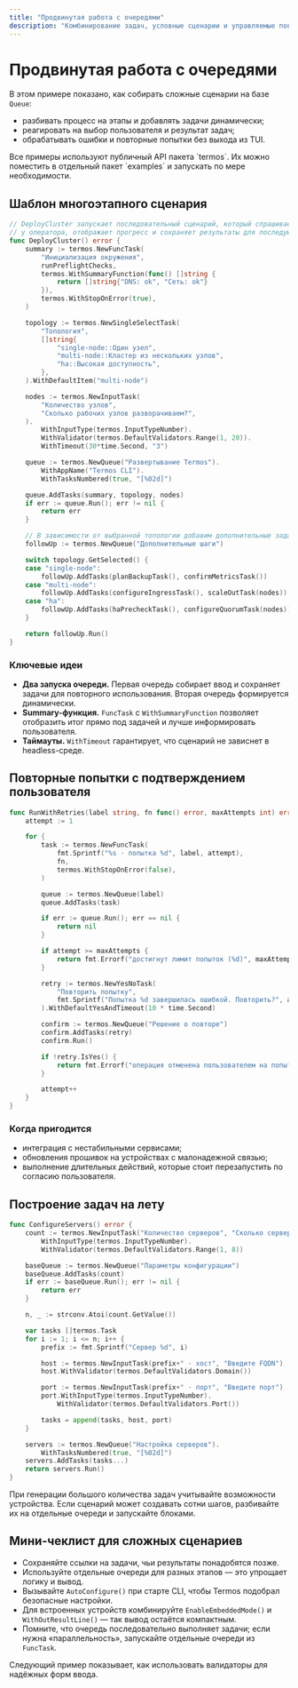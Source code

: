 ```yaml
---
title: "Продвинутая работа с очередями"
description: "Комбинирование задач, условные сценарии и управляемые повторные попытки"
---
```


# Продвинутая работа с очередями

В этом примере показано, как собирать сложные сценарии на базе `Queue`:
- разбивать процесс на этапы и добавлять задачи динамически;
- реагировать на выбор пользователя и результат задач;
- обрабатывать ошибки и повторные попытки без выхода из TUI.

<Info>
Все примеры используют публичный API пакета `termos`. Их можно поместить в отдельный пакет `examples` и запускать по мере необходимости.
</Info>

## Шаблон многоэтапного сценария

```go
// DeployCluster запускает последовательный сценарий, который спрашивает настройки
// у оператора, отображает прогресс и сохраняет результаты для последующей логики.
func DeployCluster() error {
    summary := termos.NewFuncTask(
        "Инициализация окружения",
        runPreflightChecks,
        termos.WithSummaryFunction(func() []string {
            return []string{"DNS: ok", "Сеть: ok"}
        }),
        termos.WithStopOnError(true),
    )

    topology := termos.NewSingleSelectTask(
        "Топология",
        []string{
            "single-node::Один узел",
            "multi-node::Кластер из нескольких узлов",
            "ha::Высокая доступность",
        },
    ).WithDefaultItem("multi-node")

    nodes := termos.NewInputTask(
        "Количество узлов",
        "Сколько рабочих узлов разворачиваем?",
    ).
        WithInputType(termos.InputTypeNumber).
        WithValidator(termos.DefaultValidators.Range(1, 20)).
        WithTimeout(30*time.Second, "3")

    queue := termos.NewQueue("Развертывание Termos").
        WithAppName("Termos CLI").
        WithTasksNumbered(true, "[%02d]")

    queue.AddTasks(summary, topology, nodes)
    if err := queue.Run(); err != nil {
        return err
    }

    // В зависимости от выбранной топологии добавим дополнительные задачи.
    followUp := termos.NewQueue("Дополнительные шаги")

    switch topology.GetSelected() {
    case "single-node":
        followUp.AddTasks(planBackupTask(), confirmMetricsTask())
    case "multi-node":
        followUp.AddTasks(configureIngressTask(), scaleOutTask(nodes))
    case "ha":
        followUp.AddTasks(haPrecheckTask(), configureQuorumTask(nodes))
    }

    return followUp.Run()
}
```

### Ключевые идеи

- **Два запуска очереди.** Первая очередь собирает ввод и сохраняет задачи для повторного использования. Вторая очередь формируется динамически.
- **Summary-функция.** `FuncTask` с `WithSummaryFunction` позволяет отобразить итог прямо под задачей и лучше информировать пользователя.
- **Таймауты.** `WithTimeout` гарантирует, что сценарий не зависнет в headless-среде.

## Повторные попытки с подтверждением пользователя

```go
func RunWithRetries(label string, fn func() error, maxAttempts int) error {
    attempt := 1

    for {
        task := termos.NewFuncTask(
            fmt.Sprintf("%s · попытка %d", label, attempt),
            fn,
            termos.WithStopOnError(false),
        )

        queue := termos.NewQueue(label)
        queue.AddTasks(task)

        if err := queue.Run(); err == nil {
            return nil
        }

        if attempt >= maxAttempts {
            return fmt.Errorf("достигнут лимит попыток (%d)", maxAttempts)
        }

        retry := termos.NewYesNoTask(
            "Повторить попытку",
            fmt.Sprintf("Попытка %d завершилась ошибкой. Повторить?", attempt),
        ).WithDefaultYesAndTimeout(10 * time.Second)

        confirm := termos.NewQueue("Решение о повторе")
        confirm.AddTasks(retry)
        confirm.Run()

        if !retry.IsYes() {
            return fmt.Errorf("операция отменена пользователем на попытке %d", attempt)
        }

        attempt++
    }
}
```

### Когда пригодится

- интеграция с нестабильными сервисами;
- обновления прошивок на устройствах с малонадежной связью;
- выполнение длительных действий, которые стоит перезапустить по согласию пользователя.

## Построение задач на лету

```go
func ConfigureServers() error {
    count := termos.NewInputTask("Количество серверов", "Сколько серверов конфигурируем?").
        WithInputType(termos.InputTypeNumber).
        WithValidator(termos.DefaultValidators.Range(1, 8))

    baseQueue := termos.NewQueue("Параметры конфигурации")
    baseQueue.AddTasks(count)
    if err := baseQueue.Run(); err != nil {
        return err
    }

    n, _ := strconv.Atoi(count.GetValue())

    var tasks []termos.Task
    for i := 1; i <= n; i++ {
        prefix := fmt.Sprintf("Сервер %d", i)

        host := termos.NewInputTask(prefix+" · хост", "Введите FQDN")
        host.WithValidator(termos.DefaultValidators.Domain())

        port := termos.NewInputTask(prefix+" · порт", "Введите порт")
        port.WithInputType(termos.InputTypeNumber).
            WithValidator(termos.DefaultValidators.Port())

        tasks = append(tasks, host, port)
    }

    servers := termos.NewQueue("Настройка серверов").
        WithTasksNumbered(true, "[%02d]")
    servers.AddTasks(tasks...)
    return servers.Run()
}
```

<Note>
При генерации большого количества задач учитывайте возможности устройства. Если сценарий может создавать сотни шагов, разбивайте их на отдельные очереди и запускайте блоками.
</Note>

## Мини-чеклист для сложных сценариев

- Сохраняйте ссылки на задачи, чьи результаты понадобятся позже.
- Используйте отдельные очереди для разных этапов — это упрощает логику и вывод.
- Вызывайте `AutoConfigure()` при старте CLI, чтобы Termos подобрал безопасные настройки.
- Для встроенных устройств комбинируйте `EnableEmbeddedMode()` и `WithOutResultLine()` — так вывод остаётся компактным.
- Помните, что очередь последовательно выполняет задачи; если нужна «параллельность», запускайте отдельные очереди из `FuncTask`.

Следующий пример показывает, как использовать валидаторы для надёжных форм ввода.
